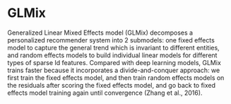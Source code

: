 # GLMix

Generalized Linear Mixed Effects model (GLMix) decomposes a personalized recommender system into 2 submodels: one fixed effects model to capture the general trend which is invariant to different entities, and random effects models to build individual linear models for different types of sparse Id features. Compared with deep learning models, GLMix trains faster because it incorporates a divide-and-conquer approach: we first train the fixed effects model, and then train random effects models on the residuals after scoring the fixed effects model, and go back to fixed effects model training again until convergence (Zhang et al., 2016).